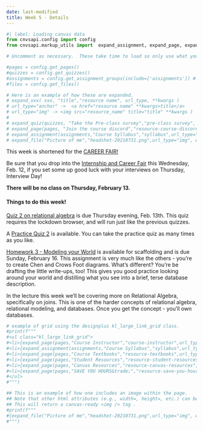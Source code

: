 ```yaml
---
date: last-modified
title: Week 5 - Details
---
```


```python
#| label: Loading canvas data
from cnvsapi.config import config
from cnvsapi.markup_utils import  expand_assignment, expand_page, expand_quiz, expand_file

# Uncomment as necessary.  These take time to load so only use what you need.

#pages = config.get_pages()
#quizzes = config.get_quizzes()
#assignments = config.get_assignment_groups(include=['assignments']) # from Canvas
#files = config.get_files()

# Here is an example of how these are expanded.
# expand_xxx( xxx, "title","resource name", url_type, **kwargs )
# url_type="anchor" ->  <a href="resource name" **kwargs>title</a>
# url_type="img" -> <img src="resource_name" title="title" **kwargs )
#
# expand_quiz(quizzes, "Take the Pre-class survey","pre-class survey", url_type="anchor", target="_blank")
# expand_page(pages, "Join the course discord","resource-course-discord", url_type="anchor", target="_blank")
# expand_assignment(assignments,"Course Syllabus","syllabus",url_type="anchor")
# expand_file("Picture of me","headshot-20210731.png",url_type="img", width="200px")

```

<p class="lead">This week is shortened for the [CAREER FAIR!](https://egr.vcu.edu/current-students/career-services/students/career-fair/)</p>

Be sure that you drop into the [Internship and Career Fair](https://egr.vcu.edu/current-students/career-services/students/career-fair/) this Wednesday, Feb. 12, if you set some up good luck with your interviews on Thursday, Interview Day!

**There will be no class on Thursday, February 13.**

#### Things to do this week!

[Quiz 2 on relational algebra ](https://virginiacommonwealth.instructure.com/courses/113813/quizzes/211166) is due Thursday evening, Feb. 13th.  This quiz requires the lockdown browser, and will run just like the previous quizzes.

A [Practice Quiz 2](https://virginiacommonwealth.instructure.com/courses/113813/quizzes/211171) is available.  You can take the practice
quiz as many times as you like.

[Homework 3 - Modeling your World](https://virginiacommonwealth.instructure.com/courses/113813/assignments/1085011) is available for scaffolding
and is due Sunday, February 16.  This assignment is very much like the others - you're to create Chen and Crows Foot diagrams.  What's different?
You're be drafting the little write-ups, too!  This gives you good practice looking around your world and distilling what you see into a
brief, terse database description.

In the lecture this week we'll be covering more on Relational Algebra, specifically on joins.  This is one of the harder concepts
of relational algebra, relational modeling, and databases.  Once you get the concept - you'll own databases.

```python
# example of grid using the designplus kl_large_link_grid class.
#print(f"""
#<ul class="kl_large_link_grid">
#<li>{expand_page(pages,"Course Instructor","course-instructor",url_type="anchor")}</li>
#<li>{expand_assignment(assignments,"Course Syllabus","syllabus",url_type="anchor")}</li>
#<li>{expand_page(pages,"Course Textbooks","resource-textbooks",url_type="anchor")}</li>
#<li>{expand_page(pages,"Student Resources","resource-student-resources",url_type="anchor")}</li>
#<li>{expand_page(pages,"Canvas Resources","resource-canvas-resources",url_type="anchor")}</li>
#<li>{expand_page(pages,"SAVE YOU HOURS&trade;","resource-save-you-hours",url_type="anchor")}</li>
#</ul>
#""")
```

```python
## This is an example of how one includes an image within the page.
## Note that other html attributes (e.g., width=, height=, etc.) can be added
## This will return a canvas-ready <img /> tag .
#print(f"""
#{expand_file("Picture of me","headshot-20210731.png",url_type="img", width="200px")}
#""")
```